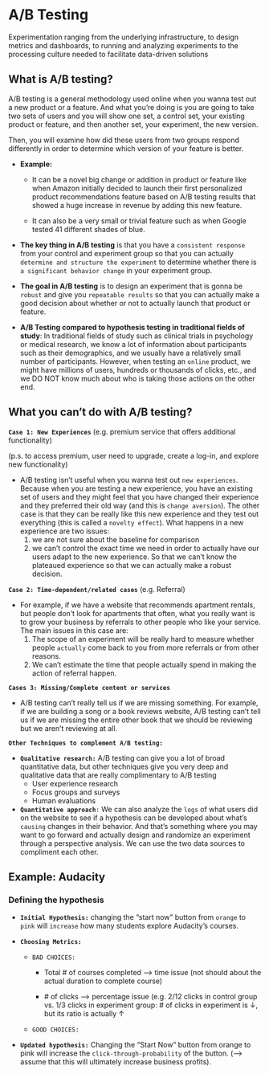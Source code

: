 # A/B Testing

Experimentation ranging from the underlying infrastructure, to design metrics and dashboards, to running and analyzing experiments to the processing culture needed to facilitate data-driven solutions

## What is A/B testing?

A/B testing is a general methodology used online when you wanna test out a new product or a feature. And what you're doing is you are going to take two sets of users and you will show one set, a control set, your existing product or feature, and then another set, your experiment, the new version.

Then, you will examine how did these users from two groups respond differently in order to determine which version of your feature is better.

-   **Example:**

    -   It can be a novel big change or addition in product or feature like when Amazon initially decided to launch their first personalized product recommendations feature based on A/B testing results that showed a huge increase in revenue by adding this new feature.

    -   It can also be a very small or trivial feature such as when Google tested 41 different shades of blue.

-   **The key thing in A/B testing** is that you have a `consistent response` from your control and experiment group so that you can actually `determine and structure the experiment` to determine whether there is `a significant behavior change` in your experiment group.

-   **The goal in A/B testing** is to design an experiment that is gonna be `robust` and give you `repeatable results` so that you can actually make a good decision about whether or not to actually launch that product or feature.

-   **A/B Testing compared to hypothesis testing in traditional fields of study**: In traditional fields of study such as clinical trials in psychology or medical research, we know a lot of information about participants such as their demographics, and we usually have a relatively small number of participants. However, when testing an `online` product, we might have millions of users, hundreds or thousands of clicks, etc., and we DO NOT know much about who is taking those actions on the other end.

## What you can't do with A/B testing?

**`Case 1: New Experiences`** (e.g. premium service that offers additional functionality)

(p.s. to access premium, user need to upgrade, create a log-in, and explore new functionality)

-   A/B testing isn't useful when you wanna test out `new experiences`. Because when you are testing a new experience, you have an existing set of users and they might feel that you have changed their experience and they preferred their old way (and this is `change aversion`). The other case is that they can be really like this new experience and they test out everything (this is called a `novelty effect`). What happens in a new experience are two issues:
    1.  we are not sure about the baseline for comparison
    2.  we can't control the exact time we need in order to actually have our users adapt to the new experience. So that we can't know the plateaued experience so that we can actually make a robust decision.

**`Case 2: Time-dependent/related cases`** (e.g. Referral)

-   For example, if we have a website that recommends apartment rentals, but people don't look for apartments that often, what you really want is to grow your business by referrals to other people who like your service. The main issues in this case are:
    1.  The scope of an experiment will be really hard to measure whether people `actually` come back to you from more referrals or from other reasons.
    2.  We can't estimate the time that people actually spend in making the action of referral happen.

**`Cases 3: Missing/Complete content or services`**

-   A/B testing can't really tell us if we are missing something. For example, if we are building a song or a book reviews website, A/B testing can't tell us if we are missing the entire other book that we should be reviewing but we aren't reviewing at all.

**`Other Techniques to complement A/B testing:`**

-   **`Qualitative research:`** A/B testing can give you a lot of broad quantitative data, but other techniques give you very deep and qualitative data that are really complimentary to A/B testing
    -   User experience research
    -   Focus groups and surveys
    -   Human evaluations
-   **`Quantitative approach`**`:` We can also analyze the `logs` of what users did on the website to see if a hypothesis can be developed about what's `causing` changes in their behavior. And that's something where you may want to go forward and actually design and randomize an experiment through a perspective analysis. We can use the two data sources to compliment each other.

## Example: Audacity

### Defining the hypothesis

-   **`Initial Hypothesis:`** changing the "start now" button from `orange` to `pink` will `increase` how many students explore Audacity's courses.

-   **`Choosing Metrics:`**

    -   `BAD CHOICES:`

        -   Total \# of courses completed ---\> time issue (not should about the actual duration to complete course)

        -   \# of clicks ---\> percentage issue (e.g. 2/12 clicks in control group vs. 1/3 clicks in experiment group: \# of clicks in experiment is $\downarrow$, but its ratio is actually $\uparrow$

    -   `GOOD CHOICES:`

```{=tex}
\begin{equation}
\text{CTR (click-through-rate)} = \frac{\text{Number of clicks}}{\text{Number of Page views}}
\end{equation}
```
```{=tex}
\begin{equation}
\text{Click-through probability)} = \frac{\text{Unique visitors who click}}{\text{Unique visitors to page}}
\end{equation}
```
-   **`Updated hypothesis:`** Changing the "Start Now" button from orange to pink will increase the `click-through-probability` of the button. (\--\> assume that this will ultimately increase business profits).
